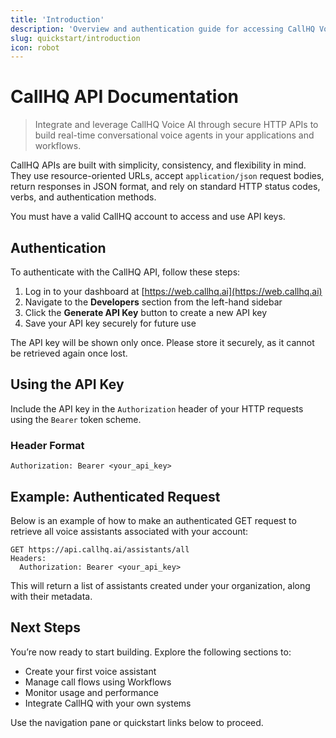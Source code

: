 ```yaml
---
title: 'Introduction'
description: 'Overview and authentication guide for accessing CallHQ Voice AI APIs'
slug: quickstart/introduction
icon: robot
---
```


# CallHQ API Documentation

> Integrate and leverage CallHQ Voice AI through secure HTTP APIs to build real-time conversational voice agents in your applications and workflows.

CallHQ APIs are built with simplicity, consistency, and flexibility in mind. They use resource-oriented URLs, accept `application/json` request bodies, return responses in JSON format, and rely on standard HTTP status codes, verbs, and authentication methods.

<Note>
You must have a valid CallHQ account to access and use API keys.
</Note>

## Authentication

To authenticate with the CallHQ API, follow these steps:

1. Log in to your dashboard at [https://web.callhq.ai](https://web.callhq.ai)
2. Navigate to the **Developers** section from the left-hand sidebar
3. Click the **Generate API Key** button to create a new API key
4. Save your API key securely for future use

<Note>
The API key will be shown only once. Please store it securely, as it cannot be retrieved again once lost.
</Note>

## Using the API Key

Include the API key in the `Authorization` header of your HTTP requests using the `Bearer` token scheme.

### Header Format

```
Authorization: Bearer <your_api_key>
```

## Example: Authenticated Request

Below is an example of how to make an authenticated GET request to retrieve all voice assistants associated with your account:

```
GET https://api.callhq.ai/assistants/all
Headers:
  Authorization: Bearer <your_api_key>
```

This will return a list of assistants created under your organization, along with their metadata.

## Next Steps

You’re now ready to start building. Explore the following sections to:

- Create your first voice assistant
- Manage call flows using Workflows
- Monitor usage and performance
- Integrate CallHQ with your own systems

Use the navigation pane or quickstart links below to proceed.
